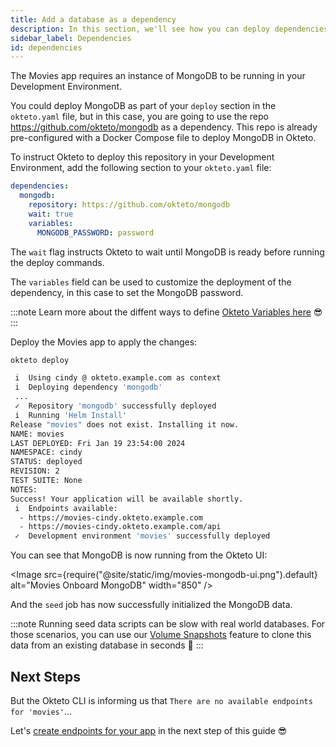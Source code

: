```yaml
---
title: Add a database as a dependency
description: In this section, we'll see how you can deploy dependencies on other repositories
sidebar_label: Dependencies
id: dependencies
---
```



The Movies app requires an instance of MongoDB to be running in your Development Environment.

You could deploy MongoDB as part of your `deploy` section in the `okteto.yaml` file, but in this case, you are going to use the repo https://github.com/okteto/mongodb as a dependency.
This repo is already pre-configured with a Docker Compose file to deploy MongoDB in Okteto.

To instruct Okteto to deploy this repository in your Development Environment, add the following section to your `okteto.yaml` file:

```yaml title="okteto.yaml"
dependencies:
  mongodb:
    repository: https://github.com/okteto/mongodb
    wait: true
    variables:
      MONGODB_PASSWORD: password    
```

The `wait` flag instructs Okteto to wait until MongoDB is ready before running the deploy commands.

The `variables` field can be used to customize the deployment of the dependency, in this case to set the MongoDB password.

:::note
Learn more about the diffent ways to define [Okteto Variables here](manifest/okteto-variables.mdx) 😎
:::

Deploy the Movies app to apply the changes:

```bash
okteto deploy
```

```bash
 i  Using cindy @ okteto.example.com as context
 i  Deploying dependency 'mongodb'
 ...
 ✓  Repository 'mongodb' successfully deployed
 i  Running 'Helm Install'
Release "movies" does not exist. Installing it now.
NAME: movies
LAST DEPLOYED: Fri Jan 19 23:54:00 2024
NAMESPACE: cindy
STATUS: deployed
REVISION: 2
TEST SUITE: None
NOTES:
Success! Your application will be available shortly.
 i  Endpoints available:
  - https://movies-cindy.okteto.example.com
  - https://movies-cindy.okteto.example.com/api
 ✓  Development environment 'movies' successfully deployed
```

You can see that MongoDB is now running from the Okteto UI:

<Image
  src={require("@site/static/img/movies-mongodb-ui.png").default}
  alt="Movies Onboard MongoDB"
  width="850"
/>

And the `seed` job has now successfully initialized the MongoDB data.

:::note
Running seed data scripts can be slow with real world databases. For those scenarios, you can use our [Volume Snapshots](core/components/use-volume-snapshots.mdx) feature to clone this data from an existing database in seconds 🚀
:::

## Next Steps

But the Okteto CLI is informing us that `There are no available endpoints for 'movies'`...

Let's [create endpoints for your app](endpoints.mdx) in the next step of this guide 😎

